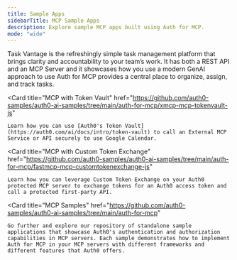 ```yaml
---
title: Sample Apps
sidebarTitle: MCP Sample Apps
description: Explore sample MCP apps built using Auth for MCP.
mode: "wide"
---
```


<Columns cols={2}>
  <Card
    title="TaskVantage"
    href="https://github.com/auth0-samples/auth0-task-vantage"
  >
  Task Vantage is the refreshingly simple task management platform that brings clarity and accountability to your team’s work. It has both a REST API and an MCP Server and it showcases how you use a modern GenAI approach to use Auth for MCP provides a central place to organize, assign, and track tasks.  
  </Card>

  <Card
    title="MCP with Token Vault"
    href="https://github.com/auth0-samples/auth0-ai-samples/tree/main/auth-for-mcp/xmcp-mcp-tokenvault-js"
  >
    Learn how you can use [Auth0's Token Vault](https://auth0.com/ai/docs/intro/token-vault) to call an External MCP Service or API securely to use Google Calendar.
  </Card>

  <Card
    title="MCP with Custom Token Exchange"
    href="https://github.com/auth0-samples/auth0-ai-samples/tree/main/auth-for-mcp/fastmcp-mcp-customtokenexchange-js"
  > 
    Learn how you can leverage Custom Token Exchange on your Auth0 protected MCP server to exchange tokens for an Auth0 access token and call a protected first-party API. 
  </Card>

  <Card
    title="MCP Samples"
    href="https://github.com/auth0-samples/auth0-ai-samples/tree/main/auth-for-mcp"
  >
    Go further and explore our repository of standalone sample applications that showcase Auth0's authentication and authorization capabilities in MCP servers. Each sample demonstrates how to implement Auth for MCP in your MCP servers with different frameworks and different features that Auth0 offers.
  </Card>
</Columns>
